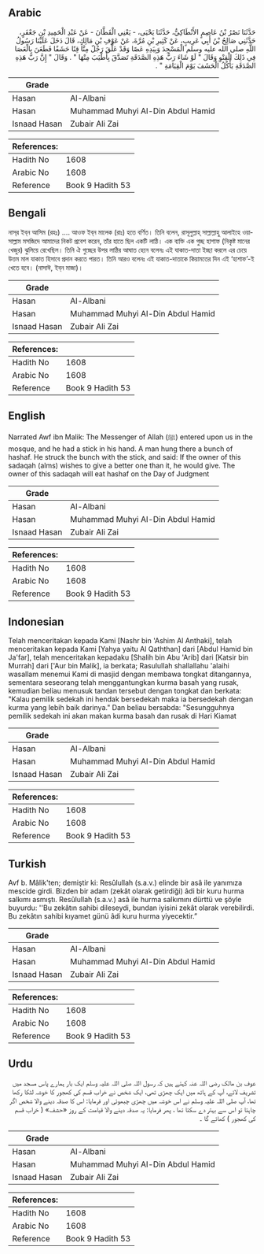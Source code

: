 ## Arabic


<div dir="rtl" lang="ar" style={{fontSize:'larger',backgroundColor:'#f8f9fa',padding:20}}>
حَدَّثَنَا نَصْرُ بْنُ عَاصِمٍ الأَنْطَاكِيُّ، حَدَّثَنَا يَحْيَى، - يَعْنِي الْقَطَّانَ - عَنْ عَبْدِ الْحَمِيدِ بْنِ جَعْفَرٍ، حَدَّثَنِي صَالِحُ بْنُ أَبِي عَرِيبٍ، عَنْ كَثِيرِ بْنِ مُرَّةَ، عَنْ عَوْفِ بْنِ مَالِكٍ، قَالَ دَخَلَ عَلَيْنَا رَسُولُ اللَّهِ صلى الله عليه وسلم الْمَسْجِدَ وَبِيَدِهِ عَصًا وَقَدْ عَلَّقَ رَجُلٌ مِنَّا قِنًا حَشَفًا فَطَعَنَ بِالْعَصَا فِي ذَلِكَ الْقِنْوِ وَقَالَ ‏"‏ لَوْ شَاءَ رَبُّ هَذِهِ الصَّدَقَةِ تَصَدَّقَ بِأَطْيَبَ مِنْهَا ‏"‏ ‏.‏ وَقَالَ ‏"‏ إِنَّ رَبَّ هَذِهِ الصَّدَقَةِ يَأْكُلُ الْحَشَفَ يَوْمَ الْقِيَامَةِ ‏"‏ ‏.‏
</div>
<div style={{backgroundColor:'#f8f9fa',padding:20, marginBottom: 10}}><table> <thead> <tr> <th>Grade</th> <th></th> </tr> </thead> <tbody> <tr><td>Hasan</td><td>Al-Albani</td></tr><tr><td>Hasan</td><td>Muhammad Muhyi Al-Din Abdul Hamid</td></tr><tr><td>Isnaad Hasan</td><td>Zubair Ali Zai</td></tr></tbody></table><table> <thead> <tr> <th>References:</th> <th></th> </tr> </thead> <tbody><tr><td>Hadith No</td><td>1608</td></tr><tr><td>Arabic No</td><td>1608</td></tr><tr><td>Reference</td><td>Book 9 Hadith 53</td></tr></tbody></table></div>

## Bengali


<div dir="ltr" lang="bn" style={{fontSize:'larger',backgroundColor:'#f8f9fa',padding:20}}>
নাস্‌র ইব্‌ন আসিম (রহঃ) .... আওফ ইব্‌ন মালেক (রাঃ) হতে বর্ণিত। তিনি বলেন, রাসূলুল্লাহ্‌ সাল্লাল্লাহু আলাইহে ওয়াসাল্লাম মসজিদে আমাদের নিকট প্রবেশ করেন, তাঁর হাতে ছিল একটি লাঠি। এক ব্যক্তি এক গুচ্ছ হাশাফ (নিকৃষ্ট মানের খেজুর) ঝুলিয়ে রেখেছিল। তিনি ঐ গুচ্ছের উপর লাঠির আঘাত হেনে বলেনঃ এই যাকাত-দাতা ইচ্ছা করলে এর চেয়ে উত্তম মাল যাকাত হিসাবে প্রদান করতে পারত। তিনি আরও বলেনঃ এই যাকাত-দাতাকে কিয়ামতের দিন এই ‘হাশাফ’-ই খেতে হবে। (নাসাঈ, ইব্‌ন মাজা)।
</div>
<div style={{backgroundColor:'#f8f9fa',padding:20, marginBottom: 10}}><table> <thead> <tr> <th>Grade</th> <th></th> </tr> </thead> <tbody> <tr><td>Hasan</td><td>Al-Albani</td></tr><tr><td>Hasan</td><td>Muhammad Muhyi Al-Din Abdul Hamid</td></tr><tr><td>Isnaad Hasan</td><td>Zubair Ali Zai</td></tr></tbody></table><table> <thead> <tr> <th>References:</th> <th></th> </tr> </thead> <tbody><tr><td>Hadith No</td><td>1608</td></tr><tr><td>Arabic No</td><td>1608</td></tr><tr><td>Reference</td><td>Book 9 Hadith 53</td></tr></tbody></table></div>

## English


<div dir="ltr" lang="en" style={{fontSize:'larger',backgroundColor:'#f8f9fa',padding:20}}>
Narrated Awf ibn Malik: The Messenger of Allah (ﷺ) entered upon us in the mosque, and he had a stick in his hand. A man hung there a bunch of hashaf. He struck the bunch with the stick, and said: If the owner of this sadaqah (alms) wishes to give a better one than it, he would give. The owner of this sadaqah will eat hashaf on the Day of Judgment
</div>
<div style={{backgroundColor:'#f8f9fa',padding:20, marginBottom: 10}}><table> <thead> <tr> <th>Grade</th> <th></th> </tr> </thead> <tbody> <tr><td>Hasan</td><td>Al-Albani</td></tr><tr><td>Hasan</td><td>Muhammad Muhyi Al-Din Abdul Hamid</td></tr><tr><td>Isnaad Hasan</td><td>Zubair Ali Zai</td></tr></tbody></table><table> <thead> <tr> <th>References:</th> <th></th> </tr> </thead> <tbody><tr><td>Hadith No</td><td>1608</td></tr><tr><td>Arabic No</td><td>1608</td></tr><tr><td>Reference</td><td>Book 9 Hadith 53</td></tr></tbody></table></div>

## Indonesian


<div dir="ltr" lang="id" style={{fontSize:'larger',backgroundColor:'#f8f9fa',padding:20}}>
Telah menceritakan kepada Kami [Nashr bin 'Ashim Al Anthaki], telah menceritakan kepada Kami [Yahya yaitu Al Qaththan] dari [Abdul Hamid bin Ja'far], telah menceritakan kepadaku [Shalih bin Abu 'Arib] dari [Katsir bin Murrah] dari ['Aur bin Malik], ia berkata; Rasulullah shallallahu 'alaihi wasallam menemui Kami di masjid dengan membawa tongkat ditangannya, sementara seseorang telah menggantungkan kurma basah yang rusak, kemudian beliau menusuk tandan tersebut dengan tongkat dan berkata: "Kalau pemilik sedekah ini hendak bersedekah maka ia bersedekah dengan kurma yang lebih baik darinya." Dan beliau bersabda: "Sesungguhnya pemilik sedekah ini akan makan kurma basah dan rusak di Hari Kiamat
</div>
<div style={{backgroundColor:'#f8f9fa',padding:20, marginBottom: 10}}><table> <thead> <tr> <th>Grade</th> <th></th> </tr> </thead> <tbody> <tr><td>Hasan</td><td>Al-Albani</td></tr><tr><td>Hasan</td><td>Muhammad Muhyi Al-Din Abdul Hamid</td></tr><tr><td>Isnaad Hasan</td><td>Zubair Ali Zai</td></tr></tbody></table><table> <thead> <tr> <th>References:</th> <th></th> </tr> </thead> <tbody><tr><td>Hadith No</td><td>1608</td></tr><tr><td>Arabic No</td><td>1608</td></tr><tr><td>Reference</td><td>Book 9 Hadith 53</td></tr></tbody></table></div>

## Turkish


<div dir="ltr" lang="tr" style={{fontSize:'larger',backgroundColor:'#f8f9fa',padding:20}}>
Avf b. Mâlik'ten; demiştir ki: Resûlullah (s.a.v.) elinde bir asâ ile yanımıza mescide girdi. Bizden bir adam (zekât olarak getirdiği) âdi bir kuru hurma salkımı asmıştı. Resûlullah (s.a.v.) asâ ile hurma salkımını dürttü ve şöyle buyurdu: ''Bu zekâtın sahibi dileseydi, bundan iyisini zekât olarak verebilirdi. Bu zekâtın sahibi kıyamet günü âdi kuru hurma yiyecektir.”
</div>
<div style={{backgroundColor:'#f8f9fa',padding:20, marginBottom: 10}}><table> <thead> <tr> <th>Grade</th> <th></th> </tr> </thead> <tbody> <tr><td>Hasan</td><td>Al-Albani</td></tr><tr><td>Hasan</td><td>Muhammad Muhyi Al-Din Abdul Hamid</td></tr><tr><td>Isnaad Hasan</td><td>Zubair Ali Zai</td></tr></tbody></table><table> <thead> <tr> <th>References:</th> <th></th> </tr> </thead> <tbody><tr><td>Hadith No</td><td>1608</td></tr><tr><td>Arabic No</td><td>1608</td></tr><tr><td>Reference</td><td>Book 9 Hadith 53</td></tr></tbody></table></div>

## Urdu


<div dir="rtl" lang="ur" style={{fontSize:'larger',backgroundColor:'#f8f9fa',padding:20}}>
عوف بن مالک رضی اللہ عنہ کہتے ہیں کہ رسول اللہ صلی اللہ علیہ وسلم ایک بار ہمارے پاس مسجد میں تشریف لائے، آپ کے ہاتھ میں ایک چھڑی تھی، ایک شخص نے خراب قسم کی کھجور کا خوشہ لٹکا رکھا تھا، آپ صلی اللہ علیہ وسلم نے اس خوشہ میں چھڑی چبھوئی اور فرمایا: اس کا صدقہ دینے والا شخص اگر چاہتا تو اس سے بہتر دے سکتا تھا ، پھر فرمایا: یہ صدقہ دینے والا قیامت کے روز «حشف» ( خراب قسم کی کھجور ) کھائے گا ۔
</div>
<div style={{backgroundColor:'#f8f9fa',padding:20, marginBottom: 10}}><table> <thead> <tr> <th>Grade</th> <th></th> </tr> </thead> <tbody> <tr><td>Hasan</td><td>Al-Albani</td></tr><tr><td>Hasan</td><td>Muhammad Muhyi Al-Din Abdul Hamid</td></tr><tr><td>Isnaad Hasan</td><td>Zubair Ali Zai</td></tr></tbody></table><table> <thead> <tr> <th>References:</th> <th></th> </tr> </thead> <tbody><tr><td>Hadith No</td><td>1608</td></tr><tr><td>Arabic No</td><td>1608</td></tr><tr><td>Reference</td><td>Book 9 Hadith 53</td></tr></tbody></table></div>
